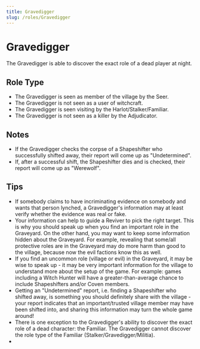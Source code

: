 ```yaml
---
title: Gravedigger
slug: /roles/Gravedigger
---
```


# Gravedigger

The Gravedigger is able to discover the exact role of a dead player at night.

## Role Type

- The Gravedigger is seen as member of the village by the Seer.
- The Gravedigger is not seen as a user of witchcraft.
- The Gravedigger is seen visiting by the Harlot/Stalker/Familiar.
- The Gravedigger is not seen as a killer by the Adjudicator.

## Notes

- If the Gravedigger checks the corpse of a Shapeshifter who successfully shifted away, their report will come up as "Undetermined".
- If, after a successful shift, the Shapeshifter dies and is checked, their report will come up as "Werewolf".

## Tips

- If somebody claims to have incriminating evidence on somebody and wants that person lynched, a Gravedigger's information may at least verify whether the evidence was real or fake.
- Your information can help to guide a Reviver to pick the right target. This is why you should speak up when you find an important role in the Graveyard. On the other hand, you may want to keep some information hidden about the Graveyard. For example, revealing that some/all protective roles are in the Graveyard may do more harm than good to the village, because now the evil factions know this as well.
- If you find an uncommon role (village or evil) in the Graveyard, it may be wise to speak up - it may be very important information for the village to understand more about the setup of the game. For example: games including a Witch Hunter will have a greater-than-average chance to include Shapeshifters and/or Coven members.
- Getting an "Undetermined" report, i.e. finding a Shapeshifter who shifted away, is something you should definitely share with the village - your report indicates that an important/trusted village member may have been shifted into, and sharing this information may turn the whole game around!
- There is one exception to the Gravedigger's ability to discover the exact role of a dead character: the Familiar. The Gravedigger cannot discover the role type of the Familiar (Stalker/Gravedigger/Militia).
-
